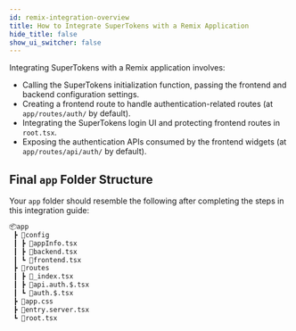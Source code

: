 ```yaml
---
id: remix-integration-overview
title: How to Integrate SuperTokens with a Remix Application
hide_title: false
show_ui_switcher: false
---
```


Integrating SuperTokens with a Remix application involves:

- Calling the SuperTokens initialization function, passing the frontend and backend configuration settings.
- Creating a frontend route to handle authentication-related routes (at `app/routes/auth/` by default).
- Integrating the SuperTokens login UI and protecting frontend routes in `root.tsx`.
- Exposing the authentication APIs consumed by the frontend widgets (at `app/routes/api/auth/` by default).

## Final `app` Folder Structure

Your `app` folder should resemble the following after completing the steps in this integration guide:

```txt
📦app
 ┣ 📂config
 ┃ ┣ 📜appInfo.tsx
 ┃ ┣ 📜backend.tsx
 ┃ ┗ 📜frontend.tsx
 ┣ 📂routes
 ┃ ┣ 📜_index.tsx
 ┃ ┣ 📜api.auth.$.tsx
 ┃ ┗ 📜auth.$.tsx
 ┣ 📜app.css
 ┣ 📜entry.server.tsx
 ┗ 📜root.tsx
```
